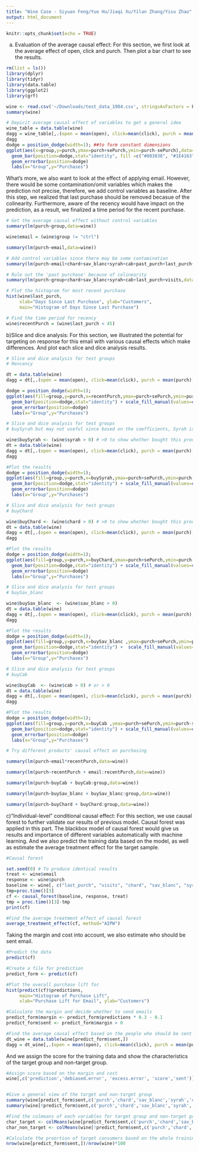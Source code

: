 ```yaml
---
title: "Wine Case - Siyuan Feng/Yue Hu/Jiaqi Xu/Yilan Zhang/Yisu Zhao"
output: html_document
---
```


```r
knitr::opts_chunk$set(echo = TRUE)
```


a) Evaluation of the average causal effect: For this section, we first look at the average effect of open, click and purch. Then plot a bar chart to see the results.
```r
rm(list = ls())
library(dplyr)
library(tidyr)
library(data.table)
library(ggplot2)
library(grf)

wine <- read.csv('~/Downloads/test_data_1904.csv', stringsAsFactors = F, header = TRUE)
summary(wine)

# Depicit average causal effect of variables to get a general idea
wine_table = data.table(wine)
dagg = wine_table[,.(open = mean(open), click=mean(click), purch = mean(purch),seOpen = sd(open)/sqrt(.N), seClick=sd(click)/sqrt(.N), sePurch = sd(purch)/sqrt(.N),.N),by = .(group)]
dagg
dodge = position_dodge(width=1); ##to form constant dimensions
ggplot(aes(x=group,y=purch,ymax=purch+sePurch,ymin=purch-sePurch),data=dagg)+
  geom_bar(position=dodge,stat="identity", fill =c("#803838", "#1E4163"))  +
  geom_errorbar(position=dodge)
  labs(x="Group",y="Purchases") 
```

What's more, we also want to look at the effect of applying email. However, there would be some contamination/omit variables which makes the prediction not precise, therefore, we add control variables as baseline. After this step, we realized that last purchase should be removed becasue of the colinearity. Furthermore, aware of the recency would have impact on the prediction, as a result, we finalized a time period for the recent purchase.
```r
# Get the average causal effect without control variables
summary(lm(purch~group,data=wine))

wine$email = (wine$group != "ctrl")

summary(lm(purch~email,data=wine))

# Add control variables since there may be some contamination
summary(lm(purch~email+chard+sav_blanc+syrah+cab+past_purch+last_purch+visits,data=wine))

# Rule out the 'past purchase' because of colinearity
summary(lm(purch~group+chard+sav_blanc+syrah+cab+last_purch+visits,data=wine))

# Plot the histogram for most recent purchase
hist(wine$last_purch, 
     xlab="Days Since Last Purchase", ylab="Customers", 
     main="Histogram of Days Since Last Purchase")

# Find the time period for recency
wine$recentPurch = (wine$last_purch < 45)
```

b)Slice and dice analysis: For this section, we illustrated the potential for targeting on response for this email with various causal effects which make differences. And plot each slice and dice analysis results.
```r
# Slice and dice analysis for test groups
# Rencency

dt = data.table(wine)
dagg = dt[,.(open = mean(open), click=mean(click), purch = mean(purch),seOpen = sd(open)/sqrt(.N), seClick=sd(click)/sqrt(.N), sePurch = sd(purch)/sqrt(.N),.N),by = .(group,recentPurch)]

dodge = position_dodge(width=1); 
ggplot(aes(fill=group,y=purch,x=recentPurch,ymax=purch+sePurch,ymin=purch-sePurch),data=dagg)+
  geom_bar(position=dodge,stat="identity") + scale_fill_manual(values=c("#803838", "#1E4163")) +
  geom_errorbar(position=dodge)
  labs(x="Group",y="Purchases")
```

```r
# Slice and dice analysis for test groups
# buySyrah but may not useful since based on the coefficients, Syrah is not significant.

wine$buySyrah <- (wine$syrah > 0) # >0 to show whether bought this product
dt = data.table(wine)
dagg = dt[,.(open = mean(open), click=mean(click), purch = mean(purch),seOpen = sd(open)/sqrt(.N), seClick=sd(click)/sqrt(.N), sePurch = sd(purch)/sqrt(.N),.N),by = .(group,buySyrah)] 
dagg

#Plot the results
dodge = position_dodge(width=1); 
ggplot(aes(fill=group,y=purch,x=buySyrah,ymax=purch+sePurch,ymin=purch-sePurch),data=dagg)+
  geom_bar(position=dodge,stat="identity") + scale_fill_manual(values=c("#803838", "#1E4163")) +
  geom_errorbar(position=dodge)
  labs(x="Group",y="Purchases")
```

```r
# Slice and dice analysis for test groups
# buyChard

wine$buyChard <- (wine$chard > 0) # >0 to show whether bought this product
dt = data.table(wine)
dagg = dt[,.(open = mean(open), click=mean(click), purch = mean(purch),seOpen = sd(open)/sqrt(.N), seClick=sd(click)/sqrt(.N), sePurch = sd(purch)/sqrt(.N),.N),by = .(group,buyChard)] 
dagg

#Plot the results
dodge = position_dodge(width=1); 
ggplot(aes(fill=group,y=purch,x=buyChard,ymax=purch+sePurch,ymin=purch-sePurch),data=dagg)+
  geom_bar(position=dodge,stat="identity") + scale_fill_manual(values=c("#803838", "#1E4163")) +
  geom_errorbar(position=dodge)
  labs(x="Group",y="Purchases")
```

```r
# Slice and dice analysis for test groups
# buySav_blanc

wine$buySav_blanc  <- (wine$sav_blanc > 0) 
dt = data.table(wine)
dagg = dt[,.(open = mean(open), click=mean(click), purch = mean(purch),seOpen = sd(open)/sqrt(.N), seClick=sd(click)/sqrt(.N), sePurch = sd(purch)/sqrt(.N),.N),by = .(group,buySav_blanc )] 
dagg

#Plot the results
dodge = position_dodge(width=1); 
ggplot(aes(fill=group,y=purch,x=buySav_blanc ,ymax=purch+sePurch,ymin=purch-sePurch),data=dagg)+
  geom_bar(position=dodge,stat="identity") +  scale_fill_manual(values=c("#803838", "#1E4163")) +
  geom_errorbar(position=dodge)
  labs(x="Group",y="Purchases")  
```

```r
# Slice and dice analysis for test groups
# buyCab

wine$buyCab  <- (wine$cab > 0) # or > 0 
dt = data.table(wine)
dagg = dt[,.(open = mean(open), click=mean(click), purch = mean(purch),seOpen = sd(open)/sqrt(.N), seClick=sd(click)/sqrt(.N), sePurch = sd(purch)/sqrt(.N),.N),by = .(group,buyCab )] 
dagg

#Plot the results
dodge = position_dodge(width=1); 
ggplot(aes(fill=group,y=purch,x=buyCab ,ymax=purch+sePurch,ymin=purch-sePurch),data=dagg)+
  geom_bar(position=dodge,stat="identity") + scale_fill_manual(values=c("#803838", "#1E4163")) +
  geom_errorbar(position=dodge)
  labs(x="Group",y="Purchases")  

```  

```r
# Try different products' causal effect on purchasing

summary(lm(purch~email*recentPurch,data=wine)) 

summary(lm(purch~recentPurch + email:recentPurch,data=wine))

summary(lm(purch~buyCab + buyCab:group,data=wine))

summary(lm(purch~buySav_blanc + buySav_blanc:group,data=wine))

summary(lm(purch~buyChard + buyChard:group,data=wine))

```

c)“Individual-level” conditional causal effect: For this section, we use causal forest to further validate our results of previous model. Causal forest was applied in this part. The blackbox model of causal forest would give us results and importance of different variables automatically with machine learning. And we also predict the training data based on the model, as well as estimate the average treatment effect for the target sample.
```r
#Causal forest

set.seed(0) # To produce identical results
treat <- wine$email
response <- wine$purch
baseline <- wine[, c("last_purch", "visits", "chard", "sav_blanc", "syrah", "cab")]
tmp=proc.time()[3]
cf <- causal_forest(baseline, response, treat)
tmp = proc.time()[3]-tmp
print(cf)

#Find the average treatment effect of causal forest
average_treatment_effect(cf, method="AIPW")
```

Taking the margin and cost into account, we also estimate who should be sent email.
```r
#Predict the data
predict(cf)

#Create a file for prediction
predict_form <- predict(cf)

#Plot the overall purchase lift for 
hist(predict(cf)$predictions, 
     main="Histogram of Purchase Lift", 
     xlab="Purchase Lift for Email", ylab="Customers")

#Calculate the margin and decide whether to send emails
predict_form$margin <- predict_form$predictions * 0.3 - 0.1
predict_form$sent <- predict_form$margin > 0

#Find the average causal effect based on the people who should be sent emails
dt_wine = data.table(wine[predict_form$sent,])
dagg = dt_wine[,.(open = mean(open), click=mean(click), purch = mean(purch),seOpen = sd(open)/sqrt(.N), seClick=sd(click)/sqrt(.N), sePurch = sd(purch)/sqrt(.N),.N),by = .(group)]

```

And we assign the score for the training data and show the characteristics of the target group and non-target group.
```r
#Assign score based on the margin and cost
wine[,c('prediction','debiased.error', 'excess.error', 'score','sent')]<- predict_form[,1:5]


#Give a general view of the target and non-target group
summary(wine[predict_form$sent,c('purch','chard','sav_blanc','syrah','cab','past_purch','last_purch','visits')])
summary(wine[!predict_form$sent,c('purch','chard','sav_blanc','syrah','cab','past_purch','last_purch','visits')])

#Find the colmeans of each variables for target group and non-target group
char_target <- colMeans(wine[predict_form$sent,c('purch','chard','sav_blanc','syrah','cab','past_purch','last_purch','visits','recentPurch')])
char_non_target <- colMeans(wine[!predict_form$sent,c('purch','chard','sav_blanc','syrah','cab','past_purch','last_purch','visits','recentPurch')])

```

```r
#Calculate the proortion of target consumers based on the whole training data
nrow(wine[predict_form$sent,])/nrow(wine)*100

````

